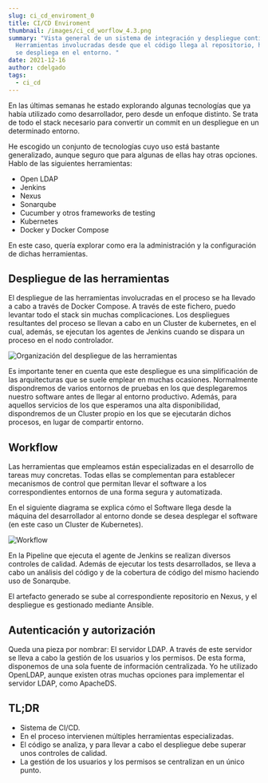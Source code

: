 ```yaml
---
slug: ci_cd_enviroment_0
title: CI/CD Enviroment
thumbnail: /images/ci_cd_worflow_4.3.png
summary: "Vista general de un sistema de integración y despliegue continuo.
  Herramientas involucradas desde que el código llega al repositorio, hasta que
  se despliega en el entorno. "
date: 2021-12-16
author: cdelgado
tags:
  - ci_cd
---
```

En las últimas semanas he estado explorando algunas tecnologías que ya había utilizado como desarrollador, pero  desde un enfoque distinto. Se trata de todo el stack necesario para convertir un commit en un despliegue en un determinado entorno. 

He escogido un conjunto de tecnologías cuyo uso está bastante generalizado, aunque seguro que para algunas de ellas hay otras opciones. Hablo de las siguientes herramientas:

* Open LDAP
* Jenkins
* Nexus
* Sonarqube
* Cucumber y otros frameworks de testing
* Kubernetes
* Docker y Docker Compose

En este caso, quería explorar como era la administración y la configuración de dichas herramientas.

## Despliegue de las herramientas

El despliegue de las herramientas involucradas en el proceso se ha llevado a cabo a través de Docker Compose. A través de este fichero, puedo levantar todo el stack sin muchas complicaciones. Los despliegues resultantes del proceso se llevan a cabo en un Cluster de kubernetes, en el cual, además, se ejecutan los agentes de Jenkins cuando se dispara un proceso en el nodo controlador. 

![Organización del despliegue de las herramientas](/images/devops_stack_deploy_strategy.png "Organización del despliegue de las herramientas")

Es importante tener en cuenta que este despliegue es una simplificación de las arquitecturas que se suele emplear en muchas ocasiones. Normalmente dispondremos de varios entornos de pruebas en los que desplegaremos nuestro software antes de llegar al entorno productivo. Además, para aquellos servicios de los que esperamos una alta disponibilidad, dispondremos de un Cluster propio en los que se ejecutarán dichos procesos, en lugar de compartir entorno.

## Workflow

Las herramientas que empleamos están especializadas en el desarrollo de tareas muy concretas. Todas ellas se complementan para establecer mecanismos de control que permitan llevar el software a los correspondientes entornos de una forma segura y automatizada. 

En el siguiente diagrama se explica cómo el Software llega desde la máquina del desarrollador al entorno donde se desea desplegar el software (en este caso un Cluster de Kubernetes). 

![Workflow](/images/devops_stack_workflow.png "Flujo de trabajo de las ")

En la Pipeline que ejecuta el agente de Jenkins se realizan diversos controles de calidad. Además de ejecutar los tests desarrollados, se lleva a cabo un análisis del código y de la cobertura de código del mismo haciendo uso de Sonarqube.

El artefacto generado se sube al correspondiente repositorio en Nexus, y el despliegue es gestionado mediante Ansible.

## Autenticación y autorización

Queda una pieza por nombrar: El servidor LDAP. A través de este servidor se lleva a cabo la gestión de los usuarios y los permisos. De esta forma, disponemos de una sola fuente de información centralizada. Yo he utilizado OpenLDAP, aunque existen otras muchas opciones para implementar el servidor LDAP, como ApacheDS.

## TL;DR

* Sistema de CI/CD.
* En el proceso intervienen múltiples herramientas especializadas.
* El código se analiza, y para llevar a cabo el despliegue debe superar unos controles de calidad. 
* La gestión de los usuarios y los permisos se centralizan en un único punto.
